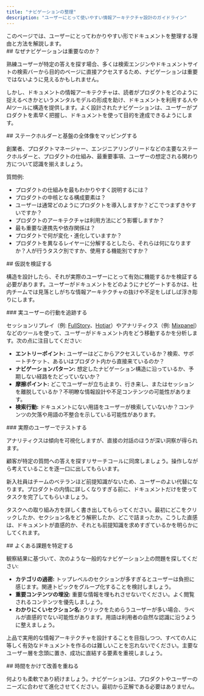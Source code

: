 ```yaml
---
title: "ナビゲーションの整理"
description: "ユーザーにとって使いやすい情報アーキテクチャ設計のガイドライン"
---
```


<Tip>
このページでは、ユーザーにとってわかりやすい形でドキュメントを整理する理由と方法を解説します。
</Tip>

<div id="why-is-navigation-important">
  ## なぜナビゲーションは重要なのか？
</div>

熟練ユーザーが特定の答えを探す場合、多くは検索エンジンやドキュメントサイトの検索バーから目的のページに直接アクセスするため、ナビゲーションは重要ではないように見えるかもしれません。

しかし、ドキュメントの情報アーキテクチャは、読者がプロダクトをどのように捉えるべきかというメンタルモデルの形成を助け、ドキュメントを利用する人やAIツールに構造を提供します。よく設計されたナビゲーションは、ユーザーがプロダクトを素早く把握し、ドキュメントを使って目的を達成できるようにします。

<div id="map-the-foundation-with-stakeholders">
  ## ステークホルダーと基盤の全体像をマッピングする
</div>

創業者、プロダクトマネージャー、エンジニアリングリードなどの主要なステークホルダーと、プロダクトの仕組み、最重要事項、ユーザーの想定される関わり方について認識を揃えましょう。 

質問例: 

- プロダクトの仕組みを最もわかりやすく説明するには？
- プロダクトの中核となる構成要素は？
- ユーザーは通常どのようにプロダクトを導入しますか？どこでつまずきやすいですか？
- プロダクトのアーキテクチャは利用方法にどう影響しますか？
- 最も重要な連携先や依存関係は？
- プロダクトで何が変化・進化していますか？
- プロダクトを異なるレイヤーに分解するとしたら、それらは何になりますか？人が行うタスク別ですか、使用する機能別ですか？

<div id="validate-your-assumptions">
  ## 仮説を検証する
</div>

構造を設計したら、それが実際のユーザーにとって有効に機能するかを検証する必要があります。ユーザーがドキュメントをどのようにナビゲートするかは、社内チームでは見落としがちな情報アーキテクチャの抜けや不足をしばしば浮き彫りにします。

<div id="track-real-user-journeys">
  ### 実ユーザーの行動を追跡する
</div>

セッションリプレイ（例: [FullStory](https://www.fullstory.com)、[Hotjar](https://www.hotjar.com)）やアナリティクス（例: [Mixpanel](https://mixpanel.com)）などのツールを使って、ユーザーがドキュメント内をどう移動するかを分析します。次の点に注目してください:

- **エントリーポイント:** ユーザーはどこからアクセスしているか？検索、サポートチケット、あるいはプロダクト内から直接来ているのか？
- **ナビゲーションパターン:** 想定したナビゲーション構造に沿っているか、予期しない経路をたどっていないか？
- **摩擦ポイント:** どこでユーザーが立ち止まり、行き来し、またはセッションを離脱しているか？不明瞭な情報設計や不足コンテンツの可能性があります。
- **検索行動:** ドキュメントにない用語をユーザーが検索していないか？コンテンツの欠落や用語の不整合を示している可能性があります。

<div id="test-with-real-users">
  ### 実際のユーザーでテストする
</div>

アナリティクスは傾向を可視化しますが、直接の対話のほうが深い洞察が得られます。

顧客が特定の質問への答えを探すリサーチコールに同席しましょう。操作しながら考えていることを逐一口に出してもらいます。

新入社員はチームのベテランほど前提知識がないため、ユーザーのよい代替になります。プロダクトの内情に詳しくなりすぎる前に、ドキュメントだけを使ってタスクを完了してもらいましょう。

タスクへの取り組み方を詳しく書き出してもらってください。最初にどこをクリックしたか、セクション名をどう解釈したか、どこで詰まったか。こうした直感は、ドキュメントが直感的か、それとも前提知識を求めすぎているかを明らかにしてくれます。

<div id="identify-common-challenges">
  ## よくある課題を特定する
</div>

観察結果に基づいて、次のような一般的なナビゲーション上の問題を探してください:

- **カテゴリの過密:** トップレベルのセクションが多すぎるとユーザーは負担に感じます。関連トピックをグループ化することを検討しましょう。
- **重要コンテンツの埋没:** 重要な情報を埋もれさせないでください。よく閲覧されるコンテンツを優先しましょう。
- **わかりにくいセクション名:** クリックをためらうユーザーが多い場合、ラベルが直感的でない可能性があります。用語は利用者の自然な認識に沿うように整えましょう。

上品で実用的な情報アーキテクチャを設計することを目指しつつ、すべての人に等しく有効なドキュメントを作るのは難しいことを忘れないでください。主要なユーザー層を念頭に置き、成功に直結する要素を重視しましょう。

<div id="iterate-over-time">
  ## 時間をかけて改善を重ねる
</div>

何よりも柔軟であり続けましょう。ナビゲーションは、プロダクトやユーザーのニーズに合わせて進化させてください。最初から正解である必要はありません。